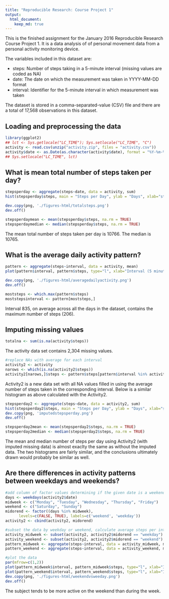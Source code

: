 ```yaml
---
title: "Reproducible Research: Course Project 1"
output: 
  html_document:
    keep_md: true
---
```


This is the finished assignment for the January 2016 Reproducible Research Course Project 1. It is a data analysis of of personal movement data from a personal activity monitoring device. 

The variables included in this dataset are:

* steps: Number of steps taking in a 5-minute interval (missing values are coded as NA)
* date: The date on which the measurement was taken in YYYY-MM-DD format
* interval: Identifier for the 5-minute interval in which measurement was taken

The dataset is stored in a comma-separated-value (CSV) file and there are a total of 17,568 observations in this dataset.


## Loading and preprocessing the data

```r
library(ggplot2)
## lct <- Sys.getlocale("LC_TIME"); Sys.setlocale("LC_TIME", "C")
activity <- read.csv(unzip("activity.zip", files = "activity.csv"))
activity$date <- as.Date(as.character(activity$date), format = "%Y-%m-%d")
## Sys.setlocale("LC_TIME", lct)
```


## What is mean total number of steps taken per day?

```r
stepsperday <- aggregate(steps~date, data = activity, sum)
hist(stepsperday$steps, main = "Steps per Day", ylab = "Days", xlab="steps", breaks=8)

dev.copy(png, './figures-html/totalsteps.png')
dev.off()

stepsperdaymean <- mean(stepsperday$steps, na.rm = TRUE)
stepsperdaymedian <- median(stepsperday$steps, na.rm = TRUE)

```

The mean total number of steps taken per day is 10766. The median is 10765.



## What is the average daily activity pattern?

```r
pattern <- aggregate(steps~interval, data = activity, mean)
plot(pattern$interval, pattern$steps, type="l", xlab="Interval (5 minutes)", ylab="Steps (mean)", main="Average daily activity pattern")

dev.copy(png, './figures-html/averagedailyactivity.png')
dev.off()

moststeps <- which.max(pattern$steps)
moststepsinterval <- pattern[moststeps,]

```
Interval 835, on average across all the days in the dataset, contains the maximum number of steps (206).

## Imputing missing values

```r
totalna <- sum(is.na(activity$steps))

```
The activity data set contains 2,304 missing values.

```r
#replace NAs with average for each interval
activity2 <- activity
narows <- which(is.na(activity2$steps))
activity2[narows,]$steps <- pattern$steps[pattern$interval %in% activity2[narows,]$interval]


```

Activity2 is a new data set with all NA values filled in using the average number of steps taken in the corresponding interval. Below is a similar histogram as above calculated with the Activity2.

```r
stepsperday2 <- aggregate(steps~date, data = activity2, sum)
hist(stepsperday2$steps, main = "Steps per Day", ylab = "Days", xlab="steps", breaks=8)
dev.copy(png, 'imputedstepsperday.png')
dev.off()

stepsperday2mean <- mean(stepsperday2$steps, na.rm = TRUE)
stepsperday2median <- median(stepsperday2$steps, na.rm = TRUE)


```
The mean and median number of steps per day using Activity2 (with imputed missing data) is almost exaclty the same as without the imputed data. The two histograms are fairly similar, and the conclusions ultimately drawn would probably be similar as well.

## Are there differences in activity patterns between weekdays and weekends?

```r
#add column of factor values determining if the given date is a weekend or weekday
days <- weekdays(activity2$date)
midweek <- c("Monday", "Tuesday", "Wednesday", "Thursday", "Friday")
weekend <- c("Saturday", "Sunday")
midorend <- factor((days %in% midweek),
      levels=c(FALSE, TRUE), labels=c('weekend', 'weekday'))
activity2 <- cbind(activity2, midorend)

#subset the data by weekday or weekend, calculate average steps per interval for each
activity_midweek <- subset(activity2, activity2$midorend == "weekday")
activity_weekend <- subset(activity2, activity2$midorend == "weekend")
pattern_midweek <- aggregate(steps~interval, data = activity_midweek, mean)
pattern_weekend <- aggregate(steps~interval, data = activity_weekend, mean)

#plot the data
par(mfrow=c(1,2))
plot(pattern_midweek$interval, pattern_midweek$steps, type="l", xlab="Interval (5 minutes)", ylab="Steps (mean)", main="Weekday average activity")
plot(pattern_weekend$interval, pattern_weekend$steps, type="l", xlab="Interval (5 minutes)", ylab="Steps (mean)", main="Weekend average activity")
dev.copy(png, './figures-html/weekendvsweeday.png')
dev.off()
```

The subject tends to be more active on the weekend than during the week.